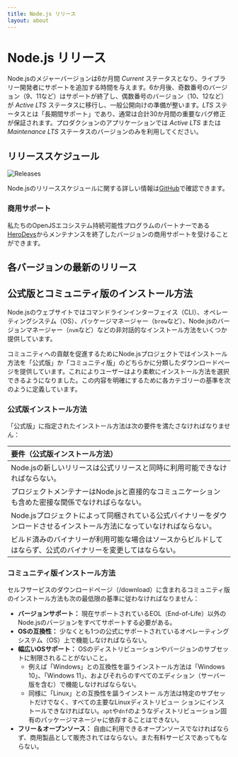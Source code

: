 ```yaml
---
title: Node.js リリース
layout: about
---
```


# Node.js リリース

Node.jsのメジャーバージョンは6か月間 _Current_ ステータスとなり、ライブラリー開発者にサポートを追加する時間を与えます。6か月後、奇数番号のバージョン（9、11など）はサポートが終了し、偶数番号のバージョン（10、12など）が _Active LTS_ ステータスに移行し、一般公開向けの準備が整います。_LTS_ ステータスとは「長期間サポート」であり、通常は合計30か月間の重要なバグ修正が保証されます。プロダクションのアプリケーションでは _Active LTS_ または _Maintenance LTS_ ステータスのバージョンのみを利用してください。

## リリーススケジュール

![Releases](https://raw.githubusercontent.com/nodejs/Release/main/schedule.svg?sanitize=true)

Node.jsのリリーススケジュールに関する詳しい情報は[GitHub](https://github.com/nodejs/release#release-schedule)で確認できます。

### 商用サポート

私たちのOpenJSエコシステム持続可能性プログラムのパートナーである[HeroDevs](https://www.herodevs.com/support/node-nes?utm_source=NodeJS+&utm_medium=Link&utm_campaign=Version_support_page)からメンテナンスを終了したバージョンの商用サポートを受けることができます。

## 各バージョンの最新のリリース

<DownloadReleasesTable />

## 公式版とコミュニティ版のインストール方法

Node.jsのウェブサイトではコマンドラインインターフェイス（CLI）、オペレーティングシステム（OS）、パッケージマネージャー（`brew`など）、Node.jsのバージョンマネージャー（`nvm`など）などの非対話的なインストール方法をいくつか提供しています。

コミュニティへの貢献を促進するためにNode.jsプロジェクトではインストール方法を「公式版」か「コミュニティ版」のどちらかに分類したダウンロードページを提供しています。これによりユーザーはより柔軟にインストール方法を選択できるようになりました。この内容を明確にするために各カテゴリーの基準を次のように定義しています。

### 公式版インストール方法

「公式版」に指定されたインストール方法は次の要件を満たさなければなりません：

| 要件（公式版インストール方法）                                                                                          |
| :---------------------------------------------------------------------------------------------------------------------- |
| Node.jsの新しいリリースは公式リリースと同時に利用可能できなければならない。                                             |
| プロジェクトメンテナーはNode.jsと直接的なコミュニケーションも含めた密接な関係でなければらなない。                       |
| Node.jsプロジェクトによって同梱されている公式バイナリーをダウンロードさせるインストール方法になっていなければならない。 |
| ビルド済みのバイナリーが利用可能な場合はソースからビルドしてはならず、公式のバイナリーを変更してはならない。            |

### コミュニティ版インストール方法

セルフサービスのダウンロードページ（/download）に含まれるコミュニティ版のインストール方法も次の最低限の基準に従わなければなりません：

- **バージョンサポート：** 現在サポートされているEOL（End-of-Life）以外の Node.jsのバージョンをすべてサポートする必要がある。
- **OSの互換性：** 少なくとも1つの公式にサポートされているオペレーティングシステム（OS）上で機能しなければならない。
- **幅広いOSサポート：** OSのディストリビューションやバージョンのサブセットに制限されることがないこと。
  - 例えば「Windows」との互換性を謳うインストール方法は「Windows 10」、「Windows 11」、およびそれらのすべてのエディション（サーバー版を含む）で機能しなければならない。
  - 同様に「Linux」との互換性を謳うインストー ル方法は特定のサブセットだけでなく、すべての主要なLinuxディストリビュー ションにインストールできなければない。`apt`や`dnf`のようなディストリビューション固有のパッケージマネージャに依存することはできない。
- **フリー＆オープンソース：** 自由に利用できるオープンソースでなければならず、商用製品として販売されてはならない。また有料サービスであってもならない。
